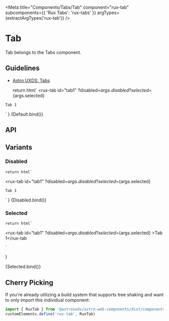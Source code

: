 
<Meta
    title="Components/Tabs/Tab"
    component="rux-tab"
    subcomponents={{ 'Rux Tabs': 'rux-tabs' }}
    argTypes={extractArgTypes('rux-tab')}
/>

# Tab

Tab belongs to the Tabs component.

## Guidelines

-   [Astro UXDS: Tabs](https://www.astrouxds.com/components/tabs/)

    return html`
<rux-tab id="tab1"
    ?disabled=${args.disabled}
    ?selected=${args.selected}
>
    Tab 1
</rux-tab>
    `
}

<Canvas>
    <Story
        name="Default"
        args={{
            disabled: false,
            selected: false
        }}
    >
        {Default.bind()}
    </Story>
</Canvas>

## API

<ArgsTable of="rux-tab" />

## Variants

### Disabled

    return html`
<rux-tab id="tab1"
    ?disabled=${args.disabled}
    ?selected=${args.selected}
>
    Tab 1
</rux-tab>
    `
}

<Canvas>
    <Story
        name="Disabled"
        args={{
            disabled: true,
            selected: false
        }}
    >
        {Disabled.bind()}
    </Story>
</Canvas>

### Selected

    return html`
<rux-tab id="tab1" ?disabled=${args.disabled} ?selected=${args.selected}
    >Tab 1</rux-tab
>
    `
}

<Canvas>
    <Story
        name="Selected"
        args={{
            selected: true,
            disabled: false
        }}
    >
        {Selected.bind()}
    </Story>
</Canvas>

## Cherry Picking

If you're already utilizing a build system that supports tree shaking and want to only import this individual component:

```js
import { RuxTab } from '@astrouxds/astro-web-components/dist/components/rux-tab'
customElements.define('rux-tab', RuxTab)
```
